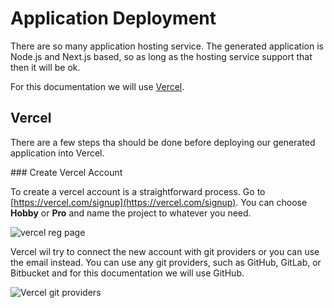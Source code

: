 
# Application Deployment

There are so many application hosting service. The generated application is Node.js and Next.js based, so as long as the hosting service support that then it will be ok. 

For this documentation we will use [Vercel](https://vercel.com/). 

## Vercel

There are a few steps tha should be done before deploying our generated application into Vercel.

<Steps>
### Create Vercel Account

To create a vercel account is a straightforward process. Go to [https://vercel.com/signup](https://vercel.com/signup). You can choose **Hobby** or **Pro** and name the project to whatever you need.

![vercel reg page](/vercel-create-account.png)

Vercel wil try to connect the new account with git providers or you can use the email instead. You can use any git providers, such as GitHub, GitLab, or Bitbucket and for this documentation we will use GitHub.

![Vercel git providers](/vercel-git-provider.png)



</Steps>




